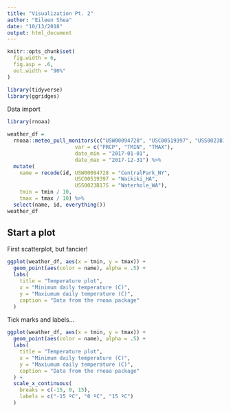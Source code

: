 ```yaml
---
title: "Visualization Pt. 2"
author: "Eileen Shea"
date: "10/13/2018"
output: html_document
---
```


```r
knitr::opts_chunk$set(
  fig.width = 6,
  fig.asp = .6,
  out.width = "90%"
)

library(tidyverse)
library(ggridges)
```

Data import 

```r
library(rnoaa)

weather_df = 
  rnoaa::meteo_pull_monitors(c("USW00094728", "USC00519397", "USS0023B17S"),
                      var = c("PRCP", "TMIN", "TMAX"), 
                      date_min = "2017-01-01",
                      date_max = "2017-12-31") %>%
  mutate(
    name = recode(id, USW00094728 = "CentralPark_NY", 
                      USC00519397 = "Waikiki_HA",
                      USS0023B17S = "Waterhole_WA"),
    tmin = tmin / 10,
    tmax = tmax / 10) %>%
  select(name, id, everything())
weather_df
```

## Start a plot

First scatterplot, but fancier!

```r
ggplot(weather_df, aes(x = tmin, y = tmax)) + 
  geom_point(aes(color = name), alpha = .5) +
  labs(
    title = "Temperature plot",
    x = "Minimum daily temperature (C)",
    y = "Maxiumum daily temperature (C)",
    caption = "Data from the rnoaa package"
  )
```

Tick marks and labels...

```r
ggplot(weather_df, aes(x = tmin, y = tmax)) + 
  geom_point(aes(color = name), alpha = .5) +
  labs(
    title = "Temperature plot",
    x = "Minimum daily temperature (C)",
    y = "Maxiumum daily temperature (C)",
    caption = "Data from the rnoaa package"
  ) +
  scale_x_continuous(
    breaks = c(-15, 0, 15),
    labels = c("-15 ºC", "0 ºC", "15 ºC")
  )
```

